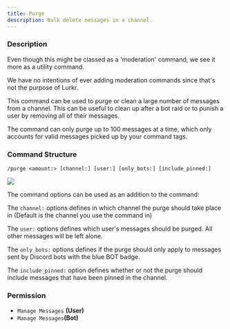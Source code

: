 ```yaml
---
title: Purge
description: Bulk delete messages in a channel.
---
```



### Description

<Callout type="info">
Even though this might be classed as a 'moderation' command, we see it more as a utility command.

We have no intentions of ever adding moderation commands since that's not the purpose of Lurkr.
</Callout>

This command can be used to purge or clean a large number of messages from a channel. This can be useful to clean up after a bot raid or to punish a user by removing all of their messages.

The command can only purge up to 100 messages at a time, which only accounts for valid messages picked up by your command tags.

### Command Structure

```
/purge <amount:> [channel:] [user:] [only_bots:] [include_pinned:]
```

![](https://i.imgur.com/SJymocg.png)

The command options can be used as an addition to the command:

The `channel:` options defines in which channel the purge should take place in (Default is the channel you use the command in)

The `user:` options defines which user's messages should be purged. All other messages will be left alone.

The `only_bots:` options defines if the purge should only apply to messages sent by Discord bots with the blue BOT badge.

The `include_pinned:` option defines whether or not the purge should include messages that have been pinned in the channel.

### **Permission**

* `Manage Messages` **(User)**
* `Manage Messages`**(Bot)**
